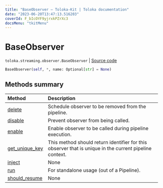 ```yaml
---
title: "BaseObserver — Toloka-Kit | Toloka documentation"
date: "2023-06-20T13:47:13.516203"
coverId: F_bIcOYF9yjrxkPZrXc3
docsMenu: "tkitMenu"
---
```


# BaseObserver

`toloka.streaming.observer.BaseObserver` | [Source code](https://github.com/Toloka/toloka-kit/blob/v1.2.0/src/streaming/observer.py#L25)

```python
BaseObserver(self, *, name: Optional[str] = None)
```

## Methods summary

| Method | Description |
| :------| :-----------|
[delete](/docs/toloka-kit/reference/toloka.streaming.observer.BaseObserver.delete)| Schedule observer to be removed from the pipeline.
[disable](/docs/toloka-kit/reference/toloka.streaming.observer.BaseObserver.disable)| Prevent observer from being called.
[enable](/docs/toloka-kit/reference/toloka.streaming.observer.BaseObserver.enable)| Enable observer to be called during pipeline execution.
[get_unique_key](/docs/toloka-kit/reference/toloka.streaming.observer.BaseObserver.get_unique_key)| This method should return identifier for this observer that is unique in the current pipeline context.
[inject](/docs/toloka-kit/reference/toloka.streaming.observer.BaseObserver.inject)| None
[run](/docs/toloka-kit/reference/toloka.streaming.observer.BaseObserver.run)| For standalone usage (out of a Pipeline).
[should_resume](/docs/toloka-kit/reference/toloka.streaming.observer.BaseObserver.should_resume)| None